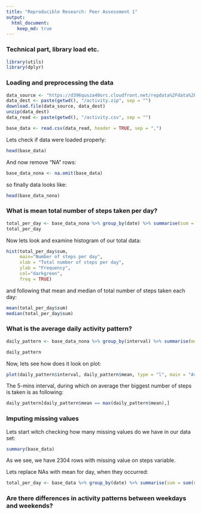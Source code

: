 ---
title: "Reproducible Research: Peer Assessment 1"
output: 
  html_document:
    keep_md: true
---

### Technical part, library load etc. 

```{r,echo=TRUE,results='hide', message=FALSE, warning=FALSE}
library(utils)
library(dplyr)
```

### Loading and preprocessing the data


```{r,echo=TRUE,results='hide', message=FALSE, warning=FALSE}
data_source <- "https://d396qusza40orc.cloudfront.net/repdata%2Fdata%2Factivity.zip"
data_dest <- paste(getwd(), "/activity.zip", sep = "")
download.file(data_source, data_dest)
unzip(data_dest)
data_read <- paste(getwd(), "/activity.csv", sep = "")

base_data <- read.csv(data_read, header = TRUE, sep = ",")

```
Lets check if data were loaded properly:

```{r}
head(base_data)
```
And now remove "NA" rows:

```{r}
base_data_nona <- na.omit(base_data)
```
so finally data looks like:

```{r}
head(base_data_nona)
```

### What is mean total number of steps taken per day?

```{r}
total_per_day <- base_data_nona %>% group_by(date) %>% summarise(sum = sum(steps))
total_per_day
```

Now lets look and examine histogram of our total data:

```{r}
hist(total_per_day$sum, 
     main="Number of steps per day", 
     xlab = "Total number of steps per day", 
     ylab = "Frequency", 
     col="darkgreen", 
     freq = TRUE)

```

and following that mean and median of total number of steps taken each day:

```{r}
mean(total_per_day$sum)
median(total_per_day$sum)
```

### What is the average daily activity pattern?

```{r}
daily_pattern <- base_data_nona %>% group_by(interval) %>% summarise(mean = mean(steps))
```

```{r}
daily_pattern
```

Now, lets see how does it look on plot:

```{r}
plot(daily_pattern$interval, daily_pattern$mean, type = "l", main = "Avarage number of steps across a day in 5-mins intervals", xlab = "Minutes", ylab = "Avg number of steps", col="darkgreen")

```

The 5-mins interval, during which on average ther biggest number of steps is taken is as following:

```{r}
daily_pattern[daily_pattern$mean == max(daily_pattern$mean),]

```

### Imputing missing values
Lets start witch checking how many missing values do we have in our data set:

```{r}
summary(base_data)
```

As we see, we have 2304 rows with missing value on steps variable. 

Lets replace NAs with mean for day, when they occurred:

```{r}
total_per_day <- base_data %>% group_by(date) %>% summarise(sum = sum(steps))
```

### Are there differences in activity patterns between weekdays and weekends?
